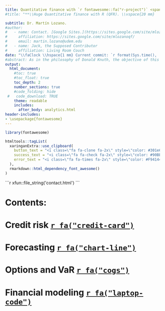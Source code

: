 ```yaml
---
title: Quantitative finance with `r fontawesome::fa("r-project")` <span style="color:white">R</span>
#title: "**\\Huge Quantitative finance with R (QFR). \\vspace{20 mm}   \n \\fontsize{100}{100}\\faLaptopCode  \\vspace{20 mm}  \n\\Huge Dr. Martín Lozano.**"

subtitle: Dr. Martín Lozano.
#author:
#   - name: Contact. [Google Sites.](https://sites.google.com/site/mlozanoqf/)
#     affiliation: https://sites.google.com/site/mlozanoqf/
#     email: martin.lozano@udem.edu
#   - name: Jack, the Supposed Contributor
#     affiliation: Living Room Couch
date: "\\faClock \\hspace{1 mm} Current commit: `r format(Sys.time(), '%d/%m/%Y, %H:%M:%S.')`"
#abstract: As in the philosophy of Donald Knuth, the objective of this document is to explain to human beings what we want a computer to do as literate programming. This is a work in progress and it is under revision.
output:
  html_document:
    #toc: true
    #toc_float: true
    toc_depth: 2
    number_sections: true
    #code_folding: hide
 #   code_download: TRUE
    theme: readable
    includes:
      after_body: analytics.html
header-includes:
- \usepackage{fontawesome}
---
```



```r
library(fontawesome)
```


```r
htmltools::tagList(
  xaringanExtra::use_clipboard(
    button_text = "<i class=\"fa fa-clone fa-2x\" style=\"color: #301e64\"></i>",
    success_text = "<i class=\"fa fa-check fa-2x\" style=\"color: #90BE6D\"></i>",
    error_text = "<i class=\"fa fa-times fa-2x\" style=\"color: #F94144\"></i>"
  ),
  rmarkdown::html_dependency_font_awesome()
)
```

````{=html}
```r
xfun::file_string('contact.html')
```
````


# Contents: {-}

# Credit risk [`r fa("credit-card")`](https://mlozanoqf.github.io/tutorial_arf/)

# Forecasting [`r fa("chart-line")`](https://mlozanoqf.github.io/tutorial_emf/)

# Options and VaR [`r fa("cogs")`](https://mlozanoqf.github.io/tutorial_if/)

# Financial modeling [`r fa("laptop-code")`](https://mlozanoqf.github.io/tutorial_pmf/)


